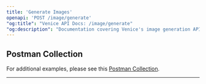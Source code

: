 ```yaml
---
title: 'Generate Images'
openapi: 'POST /image/generate'
"og:title": "Venice API Docs: /image/generate"
"og:description": "Documentation covering Venice's image generation API."
---
```


## Postman Collection
For additional examples, please see this [Postman Collection](https://www.postman.com/veniceai/workspace/venice-ai-workspace/folder/38652128-0adc004d-2edf-4b88-a3bb-0f868c791c9c?action=share&source=copy-link&creator=38652128&ctx=documentation).

-------